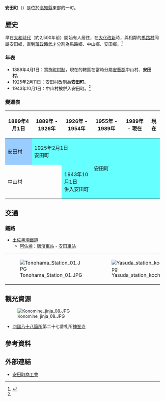 {{日本町村
| 自治體名=安田
| 町村=町
| 圖像=[[File:Kounomineji_08.JPG|240px]]
| 圖像說明=[[神峯寺|神峯寺]]（[[四國八十八箇所|四國八十八箇所]][[靈場|靈場]]第27號札所）{{Infobox mapframe|frame-width=240|zoom=09}}
| 町村章=[[File:Yasuda_Kochi_chapter.JPG|100px]]
| 日文原名=安田町
| 平假名=やすだちょう
| 羅馬字拼音=Yasuda-chō
| 都道府縣=高知縣
| 支廳=
| 郡=安藝郡
| 郡連結=安藝郡 (高知縣)
| 編號=39304-5
| 面積=53.03
| 邊界未定=
| 人口=2,958
| 統計時間=2012年3月1日
| 自治體=[[安藝市|安藝市]]、[[馬路村|馬路村]]、[[田野町|田野町]]、[[北川村|北川村]]、[[奈半利町|奈半利町]]
| 樹=
| 花=
| 鳥=
| 其他象徵物=
| 其他象徵=
| 議員數=10
| 郵遞區號=781-6421
| 所在地=安芸郡安田町大字安田1850番地
| 電話號碼=887-38-6711
| 外部連結=http://www.town.yasuda.kochi.jp/
| 經度=
| 緯度=
| 地圖=[[File:Yasuda_in_Kochi_Prefecture_Ja.svg|250px]]
| 註記=人口：[http://www.pref.kochi.lg.jp/soshiki/111901/t-suikei.html 高知縣官方網頁]
}}
'''安田町'''（{{jpn|j=安田町|hg=やすだちょう|rm=Yasuda chō|f=y}}）是位於[[高知縣|高知縣]]東部的一町。

==歷史==
早在[[大和時代|大和時代]]（約2,500年前）開始有人居住，在[[大化改新|大化改新]]時，與相鄰的[[馬路村|馬路村]]同屬安田鄉，直到[[藩政時代|藩政時代]]才分割為馬路鄉、中山鄉、安田鄉。<ref name="brief">{{cite web| title=安田町町勢要覧| url=http://www.town.yasuda.kochi.jp/machi.htm| publisher=安田町公所| accessdate=2012-04-17| language=ja| archive-url=https://web.archive.org/web/20130627194310/http://www.town.yasuda.kochi.jp/machi.htm| archive-date=2013-06-27| dead-url=yes}}</ref>

===年表===
* 1889年4月1日：實施[[町村制|町村制]]，現在的轄區在當時分屬[[安藝郡_(高知縣)|安藝郡]]中山村、'''安田村'''。
* 1925年2月11日：安田村改制為'''安田町'''。
* 1943年10月1日：中山村被併入安田町。<ref name="brief"/>

===變遷表===
{| class="wikitable" style="font-size:small"
! 1889年4月1日
! 1889年 - 1926年
! 1926年 - 1954年
! 1955年 - 1989年
! 1989年 - 現在
! 現在
|-
| style="background-color:#9cf;" | 安田村
| colspan=2 style="background-color:#6ff;" | 1925年2月1日<br />安田町
| rowspan=2 colspan=3 style="background-color:#6ff;" | 安田町
|-
| colspan=2 | 中山村
| style="background-color:#6ff;" | 1943年10月1日<br />併入安田町
|}

==交通==
=== 鐵路 ===
* [[土佐黑潮鐵道|土佐黑潮鐵道]]
** [[阿佐線|阿佐線]]：[[唐濱車站|唐濱車站]] - [[安田車站_(高知縣)|安田車站]]

{| border=0
|-
| [[File:Tonohama_Station_01.JPG|thumb]] || [[File:Yasuda_station_kochi_02.jpg|thumb]] 
|}

== 觀光資源 ==
[[File:Konomine_jinja_08.JPG|thumb]]
* [[四國八十八箇所|四國八十八箇所]]第二十七番札所[[神峯寺|神峯寺]]

==參考資料==
{{reflist}}

==外部連結==
{{commonscat|Yasuda, Kochi}}
* {{Ja}} [http://www.chugei-kouiki.jp/ 安田町商工會] {{Wayback|url=http://www.chugei-kouiki.jp/ |date=20130630004936 }}

{{高知縣}}{{Authority control}}
